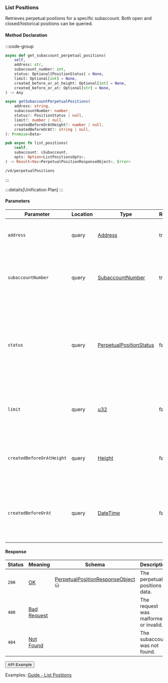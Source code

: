 
### List Positions

Retrieves perpetual positions for a specific subaccount. Both open and closed/historical positions can be queried.

#### Method Declaration

:::code-group

```python [Python]
async def get_subaccount_perpetual_positions(
    self,
    address: str,
    subaccount_number: int,
    status: Optional[PositionStatus] = None,
    limit: Optional[int] = None,
    created_before_or_at_height: Optional[int] = None,
    created_before_or_at: Optional[str] = None,
) -> Any
```

```typescript [TypeScript]
async getSubaccountPerpetualPositions(
    address: string,
    subaccountNumber: number,
    status?: PositionStatus | null,
    limit?: number | null,
    createdBeforeOrAtHeight?: number | null,
    createdBeforeOrAt?: string | null,
): Promise<Data>
```

```rust [Rust]
pub async fn list_positions(
    &self,
    subaccount: &Subaccount,
    opts: Option<ListPositionsOpts>,
) -> Result<Vec<PerpetualPositionResponseObject>, Error>
```

```url [API]
/v4/perpetualPositions
```

:::

:::details[Unification Plan]
:::

#### Parameters

| Parameter                 | Location | Type                      | Required | Description                                                                                                                |
| ------------------------- | -------- | ------------------------- | -------- | -------------------------------------------------------------------------------------------------------------------------- |
| `address`                 | query    | [Address]                 | true     | The wallet address that owns the account.                                                                                  |
| `subaccountNumber`        | query    | [SubaccountNumber]        | true     | The identifier for the specific subaccount within the wallet address.                                                      |
| `status`                  | query    | [PerpetualPositionStatus] | false    | Filter to retrieve positions with a specific status. If not provided, all positions will be returned regardless of status. |
| `limit`                   | query    | [u32]                     | false    | Maximum number of asset positions to return in the response.                                                               |
| `createdBeforeOrAtHeight` | query    | [Height]                  | false    | Restricts results to positions created at or before a specific blockchain height.                                          |
| `createdBeforeOrAt`       | query    | [DateTime]                | false    | Restricts results to positions created at or before a specific timestamp (ISO 8601 format).                                |

#### Response

| Status | Meaning       | Schema                              | Description                           |
| ------ | ------------- | ----------------------------------- | ------------------------------------- |
| `200`  | [OK]          | [PerpetualPositionResponseObject] ⛁ | The perpetual positions data.         |
| `400`  | [Bad Request] |                                     | The request was malformed or invalid. |
| `404`  | [Not Found]   |                                     | The subaccount was not found.         |

<Button href="https://indexer.v4testnet.dydx.exchange/v4/perpetualPositions?address=dydx14zzueazeh0hj67cghhf9jypslcf9sh2n5k6art&subaccountNumber=0">
  API Example
</Button>

Examples: [Guide - List Positions]

[Guide - List Positions]: ../../interaction/data/market#list-positions
[Address]: /types/address
[SubaccountNumber]: /types/subaccount_number
[PerpetualPositionStatus]: /types/perpetual_position_status
[OK]: /types/ok
[PerpetualPositionResponseObject]: /types/perpetual_position_response_object
[u32]: /types/u32
[Height]: /types/height
[DateTime]: /types/date_time
[Bad Request]: /types/bad-request
[Not Found]: /types/not-found